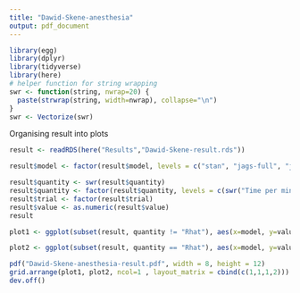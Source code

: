 ```yaml
---
title: "Dawid-Skene-anesthesia"
output: pdf_document
---
```


```r
library(egg)
library(dplyr)
library(tidyverse)
library(here)
# helper function for string wrapping
swr <- function(string, nwrap=20) {
  paste(strwrap(string, width=nwrap), collapse="\n")
}
swr <- Vectorize(swr)
```

Organising result into plots 
```r
result <- readRDS(here("Results","Dawid-Skene-result.rds"))

result$model <- factor(result$model, levels = c("stan", "jags-full", "jags-marg"))

result$quantity <- swr(result$quantity)
result$quantity <- factor(result$quantity, levels = c(swr("Time per min Effective Sample"), "Computation Time",swr( "Min Effective Sample Size"), "Rhat"))
result$trial <- factor(result$trial)
result$value <- as.numeric(result$value)
result
```
```r
plot1 <- ggplot(subset(result, quantity != "Rhat"), aes(x=model, y=value, group=model)) +  geom_boxplot() + facet_grid(quantity ~., scales='free') + theme_bw() + theme(text = element_text(size=20)) +scale_x_discrete(labels = NULL) + theme(axis.title.x = element_blank()) + geom_boxplot(color="black", fill="gray", alpha=0.5) #+ scale_fill_brewer(palette = "Set3") 
```

```r
plot2 <- ggplot(subset(result, quantity == "Rhat"), aes(x=model, y=value, group=model)) +  geom_point() + theme_bw() + facet_grid(quantity ~., scales='free') + theme(text = element_text(size=20))+geom_hline(yintercept = 1.1)#+ scale_color_brewer(palette="Set3") +geom_hline(yintercept = 1.1)
```

```r
pdf("Dawid-Skene-anesthesia-result.pdf", width = 8, height = 12)
grid.arrange(plot1, plot2, ncol=1 , layout_matrix = cbind(c(1,1,1,2)))
dev.off()
```

